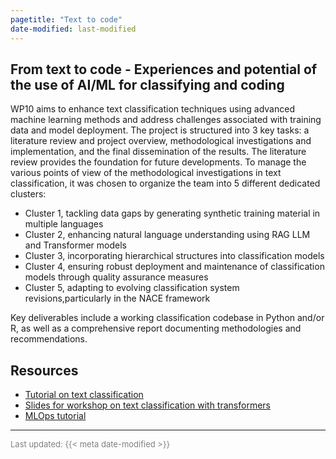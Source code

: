 ```yaml
---
pagetitle: "Text to code"
date-modified: last-modified
---
```


## From text to code - Experiences and potential of the use of AI/ML for classifying and coding

WP10 aims to enhance text classification techniques using advanced machine learning methods and address challenges associated with training data and model deployment. The project is structured into 3 key tasks: a literature review and project overview, methodological investigations and implementation, and the final dissemination of the results. The literature review provides the foundation for future developments. To manage the various points of view of the methodological investigations in text classification, it was chosen to organize the team into 5 different dedicated clusters: 

- Cluster 1, tackling data gaps by generating synthetic training material in multiple languages
- Cluster 2, enhancing natural language understanding using RAG LLM and Transformer models
- Cluster 3, incorporating hierarchical structures into classification models
- Cluster 4, ensuring robust deployment and maintenance of classification models through quality assurance measures
- Cluster 5, adapting to evolving classification system revisions,particularly in the NACE framework

Key deliverables include a working classification codebase in Python and/or R, as well as a comprehensive report documenting methodologies and recommendations.



## Resources 

- [Tutorial on text classification](https://aiml4os.github.io/WP10_tutorial_text_classification/){target="_blank"}
- [Slides for workshop on text classification with transformers](https://aiml4os.github.io/WP10_tutorial_text_classification/chapters/0_Intro/Introduction.pdf){target="_blank"}
- [MLOps tutorial](https://aiml4os.github.io/WP10_Cluster4_MLOps/){target="_blank"}


---

<span style ="color:grey; font-size: 13px;">
  Last updated: {{< meta date-modified >}}
</span>
